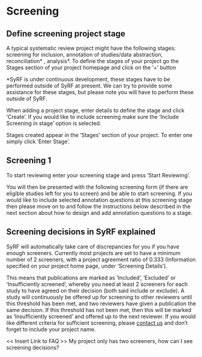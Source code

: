 # Screening {#screening}

## Define screening project stage 
A typical systematic review project might have the following stages: screening for inclusion, annotation of studies/data abstraction, reconciliation* , analysis*.
To define the stages of your project go the Stages section of your project homepage and click on the ‘+’ button

*SyRF is under continuous development, these stages have to be performed outside of SyRF at present. We can try to provide some assistance for these stages, but please note you will have to perform these outside of SyRF.


When adding a project stage, enter details to define the stage and click ‘Create’. If you would like to include screening make sure the ‘Include Screening in stage’ option is selected.

Stages created appear in the ‘Stages’ section of your project. To enter one simply click ‘Enter Stage’.

## Screening 1
To start reviewing enter your screening stage and press ‘Start Reviewing’.

You will then be presented with the following screening form (if there are eligible studies left for you to screen) and be able to start screening. If you would like to include selected annotation questions at this screening stage then please move on to and follow the instructions below described in the next section about how to design and add annotation questions to a stage.

## Screening decisions in SyRF explained
SyRF will automatically take care of discrepancies for you if you have enough screeners. Currently most projects are set to have a minimum number of 2 screeners, with a project agreement ratio of 0.333 (Information specified on your project home page, under ‘Screening Details’).

This means that publications are marked as ‘Included’, ‘Excluded’ or ‘Insufficiently screened’, whereby you need at least 2 screeners for each study to have agreed on their decision (both said include or exclude). A study will continuously be offered up for screening to other reviewers until this threshold has been met, and two reviewers have given a publication the same decision. If this threshold has not been met, then this will be marked as ‘Insufficiently screened’ and offered up to the next reviewer.
If you would like different criteria for sufficient screening, please [contact us](mailtp:syrf.info@ed.ac.uk?subject=Screening%20Criteria%20in%20SyRF) and don’t forget to include your project name.

<< Insert Link to FAQ >>
My project only has two screeners, how can I see screening decisions?
